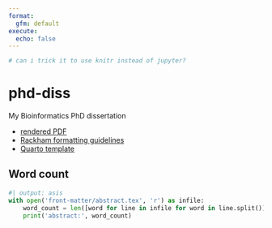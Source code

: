 ```yaml
---
format:
  gfm: default
execute:
  echo: false
---
```


```r
# can i trick it to use knitr instead of jupyter?
```

# phd-diss

My Bioinformatics PhD dissertation

- [rendered PDF](http://sovacool.dev/phd-diss/dissertation_KLS.pdf)
- [Rackham formatting guidelines](https://rackham.umich.edu/navigating-your-degree/formatting-guidelines/)
- [Quarto template](https://github.com/kelly-sovacool/rackham)

## Word count

```python
#| output: asis
with open('front-matter/abstract.tex', 'r') as infile:
    word_count = len([word for line in infile for word in line.split()])
    print('abstract:', word_count)
```
